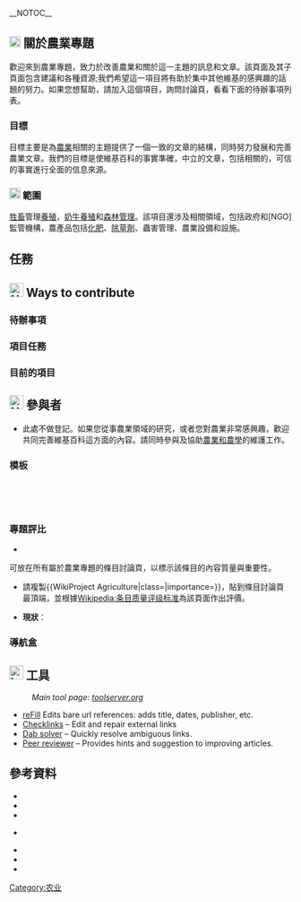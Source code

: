 __NOTOC__
{{维基专题状态
|1=defunct
|sc1=WP:AG
}}
== [[Image:Gtk-dialog-info.svg|20px]] 關於農業專題 ==
歡迎來到農業專題，致力於改善農業和關於這一主題的訊息和文章。該頁面及其子頁面包含建議和各種資源;我們希望這一項目將有助於集中其他維基的感興趣的話題的努力。如果您想幫助，請加入這個項目，詢問討論頁，看看下面的待辦事項列表。

=== 目標 ===
目標主要是為[[農業|農業]]相關的主題提供了一個一致的文章的結構，同時努力發展和完善農業文章。我們的目標是使維基百科的事實準確，中立的文章，包括相關的，可信的事實進行全面的信息來源。

=== [[Image:Namespace_Wikipedia.svg|20px]] 範圍 ===
[[牲畜|牲畜]]管理[[養殖|養殖]]，[[奶牛養殖|奶牛養殖]]和[[森林管理|森林管理]]。該項目還涉及相關領域，包括政府和[NGO]監管機構，農產品包括[[化肥|化肥]]、[[除草劑|除草劑]]、蟲害管理、農業設備和設施。

== 任務 ==

== [[Image:Nuvola_apps_kword.png|25px]] Ways to contribute ==
=== 待辦事項 ===

=== 項目任務 ===

=== 目前的項目 ===

==[[Image:Nuvola_apps_kdmconfig.png|25px]] 參與者 ==
* 此處不做登記。如果您從事農業領域的研究，或者您對農業非常感興趣，歡迎共同完善維基百科這方面的內容。請同時參與及協助[[Portal:農業和農學|農業和農學]]的維護工作。

=== 模板 ===
{{tl|User WP Agriculture User box}}
{{User WP Agriculture User box}}<br/><br/><br/>

=== 專題評比 ===
*{{T1|WikiProject Agriculture}}
可放在所有屬於農業專題的條目討論頁，以標示該條目的內容質量與重要性。
{{WikiProject Agriculture|category=no}}
*請複製<nowiki>{{WikiProject Agriculture|class=|importance=}}</nowiki>，貼到條目討論頁最頂端，並根據[[Wikipedia:条目质量评级标准|Wikipedia:条目质量评级标准]]為該頁面作出評價。

*'''現狀'''：
{{Articles by Quality|topic=農業|project=農業|format=TOC}}
{{Articles by Importance|topic=農業|project=農業}}

=== 導航盒 ===
{{穀物}}
{{苹果}}
==[[File:Icon_tools.png|25px]] 工具 ==
:''Main tool page: [[tools:~dispenser/view/Tools|toolserver.org]]''
* [https://tools.wmflabs.org/refill/ reFill]{{spaced ndash}} Edits bare url references: adds title, dates, publisher, etc.
*[[tools:~dispenser/view/Checklinks|Checklinks]] – Edit and repair external links
*[[tools:~dispenser/view/Dab_solver|Dab solver]] – Quickly resolve ambiguous links.
*[[tools:~dispenser/view/Peer_reviewer|Peer reviewer]] – Provides hints and suggestion to improving articles.

== 參考資料 ==
{{multicol|75%}}
* {{Wiktionary-inline|WikiProject Agriculture}}
* {{Commons-inline|WikiProject Agriculture}}
* {{Wikiversity-inline|WikiProject Agriculture}}
* {{Wikinews-inline|WikiProject Agriculture}}<br>
{{multicol-break}}
* {{Wikiquote-inline|WikiProject Agriculture}}
* {{Wikisource-inline|WikiProject Agriculture}}
* {{Wikibooks-inline|WikiProject Agriculture}}
{{multicol-end}}

{{WikiProject Footer}}
{{Wikipedia policies and guidelines|state=collapsed}}

[[Category:农业|Category:农业]]